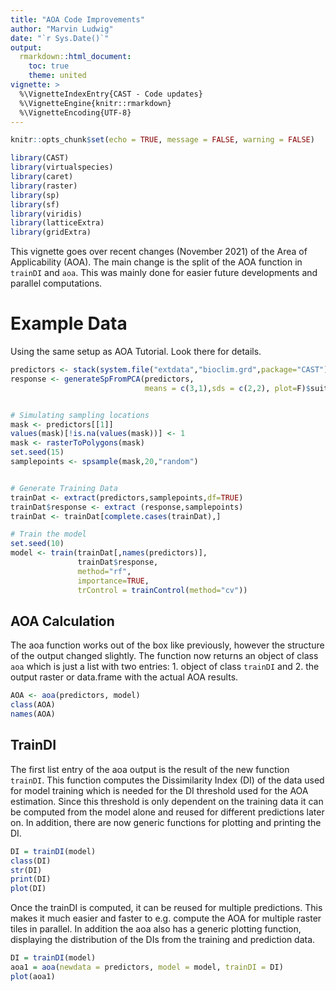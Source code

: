 ```yaml
---
title: "AOA Code Improvements"
author: "Marvin Ludwig"
date: "`r Sys.Date()`"
output:
  rmarkdown::html_document:
    toc: true
    theme: united
vignette: >
  %\VignetteIndexEntry{CAST - Code updates}
  %\VignetteEngine{knitr::rmarkdown}
  %\VignetteEncoding{UTF-8}
---
```


```r
knitr::opts_chunk$set(echo = TRUE, message = FALSE, warning = FALSE)
```


```r
library(CAST)
library(virtualspecies)
library(caret)
library(raster)
library(sp)
library(sf)
library(viridis)
library(latticeExtra)
library(gridExtra)
```


This vignette goes over recent changes (November 2021) of the Area of Applicability (AOA). The main change is the split of the AOA function in `trainDI` and `aoa`. This was mainly done for easier future developments and parallel computations.



# Example Data

Using the same setup as AOA Tutorial. Look there for details.


```r
predictors <- stack(system.file("extdata","bioclim.grd",package="CAST"))
response <- generateSpFromPCA(predictors,
                              means = c(3,1),sds = c(2,2), plot=F)$suitab.raster


# Simulating sampling locations
mask <- predictors[[1]]
values(mask)[!is.na(values(mask))] <- 1
mask <- rasterToPolygons(mask)
set.seed(15)
samplepoints <- spsample(mask,20,"random")


# Generate Training Data
trainDat <- extract(predictors,samplepoints,df=TRUE)
trainDat$response <- extract (response,samplepoints)
trainDat <- trainDat[complete.cases(trainDat),]

# Train the model
set.seed(10)
model <- train(trainDat[,names(predictors)],
               trainDat$response,
               method="rf",
               importance=TRUE,
               trControl = trainControl(method="cv"))
```



## AOA Calculation

The aoa function works out of the box like previously, however the structure of the output changed slightly. The function now returns an object of class `aoa` which is just a list with two entries: 1. object of class `trainDI` and 2. the output raster or data.frame with the actual AOA results.

```r
AOA <- aoa(predictors, model)
class(AOA)
names(AOA)
```


## TrainDI

The first list entry of the aoa output is the result of the new function `trainDI`. This function computes the Dissimilarity Index (DI) of the data used for model training which is needed for the DI threshold used for the AOA estimation. Since this threshold is only dependent on the training data it can be computed from the model alone and reused for different predictions later on. In addition, there are now generic functions for plotting and printing the DI.


```r
DI = trainDI(model)
class(DI)
str(DI)
print(DI)
plot(DI)
```

Once the trainDI is computed, it can be reused for multiple predictions. This makes it much easier and faster to e.g. compute the AOA for multiple raster tiles in parallel. In addition the aoa also has a generic plotting function, displaying the distribution of the DIs from the training and prediction data.

```r
DI = trainDI(model)
aoa1 = aoa(newdata = predictors, model = model, trainDI = DI)
plot(aoa1)
```



